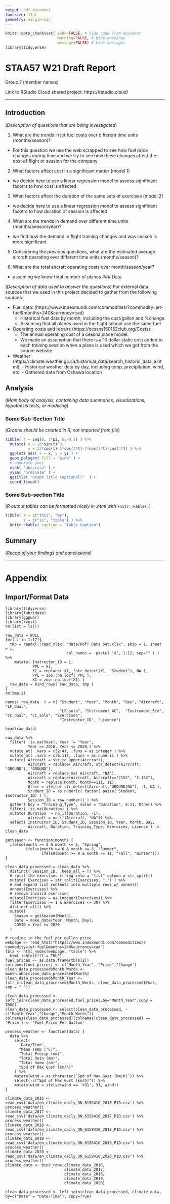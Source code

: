 ```yaml
---
output: pdf_document
fontsize: 11pt
geometry: margin=1in
---
```


```r
knitr::opts_chunk$set( echo=FALSE, # hide code from document
                       warning=FALSE, # hide warnings 
                       message=FALSE) # hide messages 
library(tidyverse)
```

# STAA57 W21 Draft Report 

Group ? (member names)    

Link to RStudio Cloud shared project: https://rstudio.cloud/

***

## Introduction 

(*Description of questions that are being investigated*)

1. What are the trends in jet fuel costs over different time units (months/season)?
  - For this question we use the web scrapped to see how fuel price changes during time and we try to see how these changes affect the cost of flight or session for the company

2. What factors affect cost in a significant matter (model 1)
  - we decide here to use a linear regression model to assess significant facotrs to how cost is affected
  
3. What factors affect the duration of the same sets of exercises (model 2)
  - we decide here to use a linear regression model to assess significant facotrs to how duration of session is affected

4. What are the trends in demand over different time units (months/season/year)? 
 - we find how the demand in flight training changes and was season is more significant 

5. Considering the previous questions, what are the estimated average aircraft operating over different time units (months/season)?  

6. What are the total aircraft operating costs over month/season/year?  
  - assuming we know total number of planes
### Data 

(*Description of data used to answer the questions*)
For external data sources that we used in this project decided to gather from the following sources:

  - Fuel data: (https://www.indexmundi.com/commodities/?commodity=jet-fuel&months=240&currency=cad)
      - Historical fuel data by month, including the cost/gallon and %change
      - Assuming that all planes used in the flight school use the same fuel
  
  - Operating costs and repairs (https://cessna150152club.org/Costs):
      - The annual operating cost of a cessna plane model.
      - We made an assumption that there is a 10 dollar static cost added to each training session when a plane is used which we got from the source website
	
  - Weather (https://climate.weather.gc.ca/historical_data/search_historic_data_e.html):
		- Historical weather data by day, including temp, precipitation, wind, etc.
		- Gathered data from Oshawa location




## Analysis 


(*Main body of analysis, containing data summaries, visualizations, hypothesis tests, or modeling*)


### Some Sub-Section Title


(*Graphs should be created in R, not imported from file*)


```r
tibble( t = seq(0, 2*pi, by=0.1) ) %>% 
  mutate( x = 16*sin(t)^3, 
          y = 13*cos(t)-5*cos(2*t)-2*cos(3*t)-cos(4*t) ) %>% 
  ggplot( aes( x = x, y = y) ) + 
  geom_polygon( fill = "pink" ) +
  # annotate axes 
  xlab( "abscissa" ) + 
  ylab( "ordinate" ) + 
  ggtitle( "Graph Title (optional)"  ) +
  coord_fixed() 
```

### Some Sub-section Title     


(*R output tables can be formatted nicely in .html with* `knitr::kable()`) 

```r
tibble( X = c("this", "my"), 
        Y = c("is", "table") ) %>% 
  knitr::kable( caption = "Table Caption")
```



## Summary 

(*Recap of your findings and conclusions*)


***  

# Appendix
## Import/Format Data 
```
library(tidyverse)
library(lubridate)
library(ggpubr)
library(rvest)
rm(list = ls())

raw_data = NULL
for( i in 1:17){
  tmp = readxl::read_xlsx( "data/UofT Data Set.xlsx", skip = 1, sheet = i, 
                           col_names =  paste( "X", 1:12, sep="" ) ) %>% 
    mutate( Instructor_ID = i,
            PPL = X1,
            X1 = replace( X1, !str_detect(X1, "Student"), NA ),
            PPL = zoo::na.locf( PPL ),
            X1 = zoo::na.locf(X1) )
  raw_data = bind_rows( raw_data, tmp )
}
rm(tmp,i)

names( raw_data  ) = c( "Student", "Year", "Month", "Day", "Aircraft", "LF_dual", 
                        "LF_solo", "Instrument_AC",  "Instrument_Sim", "CC_dual", "CC_solo", "Exercises",
                        "Instructor_ID", "Licence")

head(raw_data)

raw_data %>%
  filter( !is.na(Year), Year != "Year",
          Year >= 2016, Year <= 2020,) %>% 
  mutate_at( .vars = c(2:4), .funs = as.integer ) %>% 
  mutate_at( .vars = c(6:11), .funs = as.numeric ) %>% 
  mutate( Aircraft = str_to_upper(Aircraft),
          Aircraft = replace( Aircraft, str_detect(Aircraft, "GROUND"), "GROUND"),
          Aircraft = replace_na( Aircraft, "NA"),
          Aircraft = replace(Aircraft, Aircraft=="C152", "C-152"),
          Month = replace(Month, Month==111, 11),
          Other = ifelse( str_detect(Aircraft,"GROUND|NA"), -1, NA ),
          Student_ID = as.numeric( factor( paste( Student, Instructor_ID) ) ), 
          Session_ID = row_number() ) %>% 
  gather( key = "Training_Type", value = "Duration", 6:11, Other) %>% 
  filter( !is.na(Duration) ) %>% 
  mutate( Duration  = na_if(Duration, -1),
          Aircraft = na_if(Aircraft, "NA")) %>% 
  select( Instructor_ID, Student_ID, Session_ID, Year, Month, Day, 
          Aircraft, Duration, Training_Type, Exercises, Licence ) -> clean_data

getSeason <- function(month) {
  ifelse(month >= 3 & month <= 5, "Spring",
         ifelse(month >= 6 & month <= 8, "Summer",
                ifelse(month >= 9 & month <= 11, "Fall", "Winter")))
}

clean_data_processed = clean_data %>% 
  distinct( Session_ID, .keep_all = T) %>% 
  # split the exercises string into a "list" column w str_split()
  mutate( Exercises = str_split(Exercises, ",") ) %>%  
  # and expand list contents into multiple rows w/ unnest()
  unnest(Exercises) %>%
  # remove invalid exercises
  mutate(Exercises = as.integer(Exercises)) %>%
  filter(Exercises >= 1 & Exercises <= 30) %>%
  distinct_all() %>%
  mutate(
    Season = getSeason(Month), 
    Date = make_date(Year, Month, Day), 
    COVID = Year >= 2020
  )

# reading in the fuel per gallon price
webpage <- read_html("https://www.indexmundi.com/commodities/?commodity=jet-fuel&months=240&currency=cad")
tbls <- html_nodes(webpage, "table") %>%
  html_table(fill = TRUE)
fuel_prices <- as.data.frame(tbls[2])
colnames(fuel_prices) <- c("Month_Year", "Price","Change")
clean_data_processed$Month_Words <- month.abb[clean_data_processed$Month]
clean_data_processed$Month_Year <- (str_c(clean_data_processed$Month_Words, clean_data_processed$Year, sep = " "))

clean_data_processed <- left_join(clean_data_processed,fuel_prices,by="Month_Year",copy = TRUE)
clean_data_processed <- select(clean_data_processed, -c("Month_Year","Change","Month_Words"))
colnames(clean_data_processed)[colnames(clean_data_processed) == 'Price'] <- 'Fuel Price Per Gallon'

process_weather <- function(data) {
  data %>% 
    select(
      'Date/Time', 
      "Mean Temp (°C)",
      "Total Precip (mm)",
      "Total Rain (mm)", 
      "Total Snow (cm)", 
      "Spd of Max Gust (km/h)"
    ) %>% 
    mutate(wind = as.character(`Spd of Max Gust (km/h)`)) %>%
    select(-c("Spd of Max Gust (km/h)")) %>%
    mutate(wind = ifelse(wind == '<31', 31, wind))
}

climate_data_2016 <- read_csv('data/en_climate_daily_ON_6158410_2016_P1D.csv') %>% process_weather()
climate_data_2017 <- read_csv('data/en_climate_daily_ON_6158410_2017_P1D.csv') %>% process_weather()
climate_data_2018 <- read_csv('data/en_climate_daily_ON_6158410_2018_P1D.csv') %>% process_weather()
climate_data_2019 <- read_csv('data/en_climate_daily_ON_6158410_2019_P1D.csv') %>% process_weather()
climate_data_2020 <- read_csv('data/en_climate_daily_ON_6158410_2020_P1D.csv') %>% process_weather()
climate_data <- bind_rows(climate_data_2016, 
                          climate_data_2017, 
                          climate_data_2018, 
                          climate_data_2019, 
                          climate_data_2020)

clean_data_processed <- left_join(clean_data_processed, climate_data, by=c("Date" = "Date/Time"), copy=True)

```



